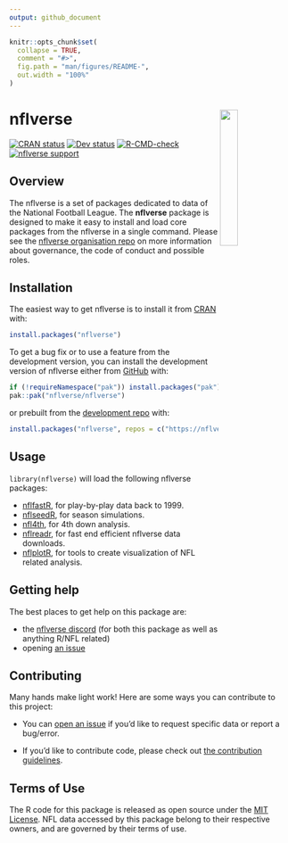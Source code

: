 ```yaml
---
output: github_document
---
```


<!-- README.md is generated from README.Rmd. Please edit that file -->

```r
knitr::opts_chunk$set(
  collapse = TRUE,
  comment = "#>",
  fig.path = "man/figures/README-",
  out.width = "100%"
)
```

# nflverse <a href='https://nflverse.nflverse.com/'><img src='man/figures/logo.png' align="right" width="25%" min-width="120px" /></a>


<!-- badges: start -->
[![CRAN status](https://img.shields.io/cran/v/nflverse?style=flat-square&logo=R&label=CRAN)](https://CRAN.R-project.org/package=nflverse)
[![Dev status](https://img.shields.io/github/r-package/v/nflverse/nflverse/main?label=dev%20version&style=flat-square&logo=github)](https://nflverse.nflverse.com/)
[![R-CMD-check](https://img.shields.io/github/actions/workflow/status/nflverse/nflverse/R-CMD-check.yaml?label=R%20check&style=flat-square&logo=github)](https://github.com/nflverse/nflverse/actions/workflows/R-CMD-check.yaml)
[![nflverse support](https://img.shields.io/discord/789805604076126219?color=7289da&label=nflverse%20support&logo=discord&logoColor=fff&style=flat-square)](https://discord.com/invite/5Er2FBnnQa)
<!-- badges: end -->

## Overview

The nflverse is a set of packages dedicated to data of the National Football League. The __nflverse__ package is designed to make it easy to install and load core packages from the nflverse in a single command. Please see the [nflverse organisation repo](https://github.com/nflverse/nflverse-org) on more information about governance, the code of conduct and possible roles. 

## Installation

The easiest way to get nflverse is to install it from [CRAN](https://cran.r-project.org/package=nflverse) with:

``` r
install.packages("nflverse")
```

To get a bug fix or to use a feature from the development version, you can install the development version of nflverse either from [GitHub](https://github.com/nflverse/nflverse/) with:

```r
if (!requireNamespace("pak")) install.packages("pak")
pak::pak("nflverse/nflverse")
```

or prebuilt from the [development repo](https://nflverse.r-universe.dev) with:

```r
install.packages("nflverse", repos = c("https://nflverse.r-universe.dev", getOption("repos")))
```

## Usage

`library(nflverse)` will load the following nflverse packages: 

* [nflfastR](https://www.nflfastr.com/), for play-by-play data back to 1999.
* [nflseedR](https://nflseedr.com/), for season simulations.
* [nfl4th](https://www.nfl4th.com/), for 4th down analysis.
* [nflreadr](https://nflreadr.nflverse.com/), for fast end efficient nflverse data downloads.
* [nflplotR](https://nflplotr.nflverse.com/), for tools to create visualization of NFL related analysis.

## Getting help

The best places to get help on this package are:

-   the [nflverse discord](https://discord.com/invite/5Er2FBnnQa) (for both this package as well as anything R/NFL related)
-   opening [an issue](https://github.com/nflverse/nflverse/issues/new/choose)

## Contributing

Many hands make light work! Here are some ways you can contribute to
this project:

-   You can [open an issue](https://github.com/nflverse/nflverse/issues/new/choose) if you'd like to request specific data or report a bug/error.

-   If you'd like to contribute code, please check out [the contribution guidelines](https://nflverse.nflverse.com/CONTRIBUTING.html).

## Terms of Use

The R code for this package is released as open source under the [MIT License](https://nflverse.nflverse.com/LICENSE.html). NFL data accessed by this package belong to their respective owners, and are governed by their terms of use.
